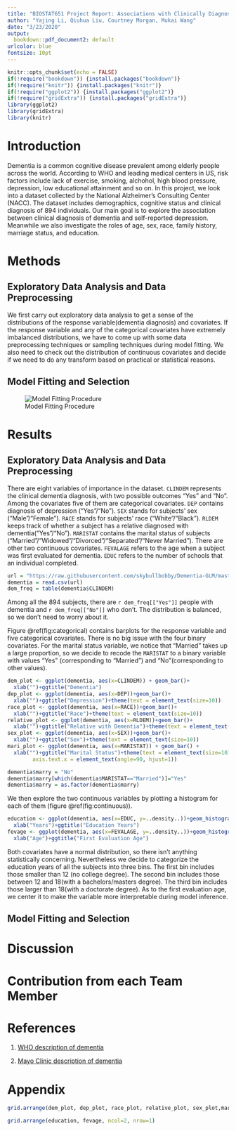 ```yaml
---
title: "BIOSTAT651 Project Report: Associations with Clinically Diagnosed Dementia"
author: "Yajing Li, Qiuhua Liu, Courtney Morgan, Mukai Wang"
date: "3/23/2020"
output: 
  bookdown::pdf_document2: default
urlcolor: blue
fontsize: 10pt
---
```


```r
knitr::opts_chunk$set(echo = FALSE)
if(!require("bookdown")) {install.packages("bookdown")}
if(!require("knitr")) {install.packages("knitr")}
if(!require("ggplot2")) {install.packages("ggplot2")}
if(!require("gridExtra")) {install.packages("gridExtra")}
library(ggplot2)
library(gridExtra)
library(knitr)
```


# Introduction
Dementia is a common cognitive disease prevalent among elderly people across the world. According to WHO and leading medical centers in US, risk factors include lack of exercise, smoking, alchohol, high blood pressure, depression, low educational attainment and so on. In this project, we look into a dataset collected by the National Alzheimer’s Consulting Center (NACC). The dataset includes demographics, cognitive status and clinical diagnosis of 894 individuals. Our main goal is to explore the association between clinical diagnosis of dementia and self-reported
depression. Meanwhile we also investigate the roles of age, sex, race, family history, marriage status, and education.

# Methods

## Exploratory Data Analysis and Data Preprocessing

We first carry out exploratory data analysis to get a sense of the distributions of the response variable(dementia diagnosis) and covariates. If the response variable and any of the categorical covariates have extremely imbalanced distributions, we have to come up with some data preprocessing techniques or sampling techniques during model fitting. We also need to check out the distribution of continuous covariates and decide if we need to do any transform based on practical or statistical reasons. 

## Model Fitting and Selection

![Model Fitting Procedure](./procedure.png){#id .class}

# Results

## Exploratory Data Analysis and Data Preprocessing

There are eight variables of importance in the dataset. `CLINDEM` represents the clinical dementia diagnosis, with two possible outcomes "Yes" and "No". Among the covariates five of them are categorical covariates. `DEP` contains diagnosis of depression ("Yes"/"No"). `SEX` stands for subjects' sex ("Male"/"Female"). `RACE` stands for subjects' race ("White"/"Black"). `RLDEM` keeps track of whether a subject has a relative diagnosed with dementia("Yes"/"No"). `MARISTAT` contains the marital status of subjects ("Married"/"Widowed"/"Divorced"/"Separated"/"Never Married"). There are other two continuous covariates. `FEVALAGE` refers to the age when a subject was first evaluated for dementia. `EDUC` refers to the number of schools that an individual completed. 



```r
url = "https://raw.githubusercontent.com/skybullbobby/Dementia-GLM/master/data/mds_center9661.csv"
dementia = read.csv(url)
dem_freq = table(dementia$CLINDEM)
```

Among all the 894 subjects, there are `r dem_freq[["Yes"]]` people with dementia and `r dem_freq[["No"]]` who don't. The distribution is balanced, so we don't need to worry about it.

Figure \@ref(fig:categorical) contains barplots for the response variable and five categorical covariates. There is no big issue with the four binary covariates. For the marital status variable, we notice that "Married" takes up a large proportion, so we decide to recode the `MARISTAT` to a binary variable with values "Yes" (corresponding to "Married") and "No"(corresponding to other values).

```r
dem_plot <- ggplot(dementia, aes(x=CLINDEM)) + geom_bar()+
  xlab("")+ggtitle("Dementia")
dep_plot <- ggplot(dementia, aes(x=DEP))+geom_bar()+
  xlab("")+ggtitle("Depression")+theme(text = element_text(size=10))
race_plot <- ggplot(dementia, aes(x=RACE))+geom_bar()+
  xlab("")+ggtitle("Race")+theme(text = element_text(size=10))
relative_plot <- ggplot(dementia, aes(x=RLDEM))+geom_bar()+
  xlab("")+ggtitle("Relative with Dementia")+theme(text = element_text(size=10))
sex_plot <- ggplot(dementia, aes(x=SEX))+geom_bar()+
  xlab("")+ggtitle("Sex")+theme(text = element_text(size=10))
mari_plot <- ggplot(dementia, aes(x=MARISTAT)) + geom_bar() + 
  xlab("")+ggtitle("Marital Status")+theme(text = element_text(size=10),
        axis.text.x = element_text(angle=90, hjust=1))
```


```r
dementia$marry = "No"
dementia$marry[which(dementia$MARISTAT=="Married")]="Yes"
dementia$marry = as.factor(dementia$marry)
```

We then explore the two continuous variables by plotting a histogram for each of them (figure \@ref(fig:continuous)).

```r
education <- ggplot(dementia, aes(x=EDUC, y=..density..))+geom_histogram(stat="bin", binwidth=3,colour="black", fill="white")+
  xlab("Years")+ggtitle("Education Years")
fevage <- ggplot(dementia, aes(x=FEVALAGE, y=..density..))+geom_histogram(stat="bin", binwidth=5,colour="black", fill="white")+
  xlab("Age")+ggtitle("First Evaluation Age")
```

Both covariates have a normal distribution, so there isn't anything statistically concerning. Nevertheless we decide to categorize the education years of all the subjects into three bins. The first bin includes those smaller than 12 (no college degree). The second bin includes those between 12 and 18(with a bachelors/masters degree). The third bin includes those larger than 18(with a doctorate degree). As to the first evaluation age, we center it to make the variable more interpretable during model inference. 

## Model Fitting and Selection




# Discussion

# Contribution from each Team Member

# References

1. [WHO description of dementia](https://www.who.int/news-room/fact-sheets/detail/dementia)

2. [Mayo Clinic description of dementia](https://www.mayoclinic.org/diseases-conditions/dementia/symptoms-causes/syc-20352013)


# Appendix


```r
grid.arrange(dem_plot, dep_plot, race_plot, relative_plot, sex_plot,mari_plot, ncol=3, nrow=2)
```


```r
grid.arrange(education, fevage, ncol=2, nrow=1)
```


